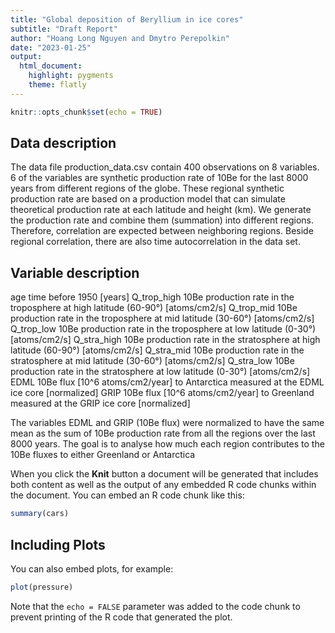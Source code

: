 ```yaml
---
title: "Global deposition of Beryllium in ice cores"
subtitle: "Draft Report"
author: "Hoang Long Nguyen and Dmytro Perepolkin"
date: "2023-01-25"
output: 
  html_document: 
    highlight: pygments
    theme: flatly
---
```


```r
knitr::opts_chunk$set(echo = TRUE)
```

## Data description

The data file production_data.csv contain 400 observations on 8 variables. 6 of 
the variables are synthetic production rate of 10Be for the last 8000 years from 
different regions of the globe. These regional synthetic production rate are 
based on a production model that can simulate theoretical production rate at 
each latitude and height (km). We generate the production rate and combine them 
(summation) into different regions. Therefore, correlation are expected between 
neighboring regions. Beside regional correlation, there are also time 
autocorrelation in the data set.

## Variable description
age           time before 1950 [years]
Q_trop_high   10Be production rate in the troposphere at high latitude (60-90°) [atoms/cm2/s]
Q_trop_mid    10Be production rate in the troposphere at mid latitude (30-60°) [atoms/cm2/s]
Q_trop_low    10Be production rate in the troposphere at low latitude (0-30°) [atoms/cm2/s]
Q_stra_high   10Be production rate in the stratosphere at high latitude (60-90°) [atoms/cm2/s]
Q_stra_mid    10Be production rate in the stratosphere at mid latitude (30-60°) [atoms/cm2/s]
Q_stra_low    10Be production rate in the stratosphere at low latitude (0-30°) [atoms/cm2/s]
EDML          10Be flux [10^6 atoms/cm2/year] to Antarctica measured at the EDML ice core [normalized]
GRIP          10Be flux [10^6 atoms/cm2/year] to Greenland measured at the GRIP ice core [normalized]

The variables EDML and GRIP (10Be flux) were normalized to have the same mean as the sum of 10Be production rate from all the regions over the last 8000 years.
The goal is to analyse how much each region contributes to the 10Be fluxes to either Greenland or Antarctica


When you click the **Knit** button a document will be generated that includes both content as well as the output of any embedded R code chunks within the document. You can embed an R code chunk like this:

```r
summary(cars)
```

## Including Plots

You can also embed plots, for example:

```r
plot(pressure)
```

Note that the `echo = FALSE` parameter was added to the code chunk to prevent printing of the R code that generated the plot.

